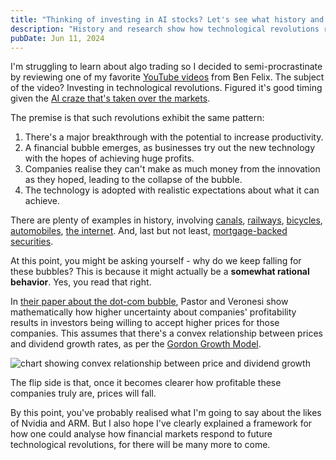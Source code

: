 ```yaml
---
title: "Thinking of investing in AI stocks? Let's see what history and research says."
description: "History and research show how technological revolutions result in bubbles that ultimately collapse. The surprising thing? It's actually a rational behavior."
pubDate: Jun 11, 2024
---
```


I'm struggling to learn about algo trading so I decided to semi-procrastinate by
reviewing one of my favorite [YouTube videos](https://youtu.be/UZnVt_CvL3k) from Ben Felix.
The subject of the video? Investing in technological revolutions. Figured it's good timing
given the [AI craze that's taken over the markets](https://apnews.com/article/nvidia-artificial-intelligence-stock-market-nasdaq-b1e79cf391f212a4714433afd140e341).

The premise is that such revolutions exhibit the same pattern:

1. There's a major breakthrough with the potential to increase productivity.
2. A financial bubble emerges, as businesses try out the new technology with the hopes of achieving huge profits.
3. Companies realise they can't make as much money from the innovation as they hoped, leading to the collapse of the bubble.
4. The technology is adopted with realistic expectations about what it can achieve.

There are plenty of examples in history, involving [canals](https://en.wikipedia.org/wiki/Canal_Mania), [railways](https://en.wikipedia.org/wiki/Railway_Mania), [bicycles](https://en.wikipedia.org/wiki/History_of_the_bicycle#The_safety_bicycle_and_the_bike_bubble:_1880s_and_1890s), [automobiles](https://en.wikipedia.org/wiki/History_of_the_bicycle#The_safety_bicycle_and_the_bike_bubble:_1880s_and_1890s), [the internet](https://en.wikipedia.org/wiki/Dot-com_bubble). And, last but not least, [mortgage-backed securities](https://en.wikipedia.org/wiki/Subprime_mortgage_crisis).

At this point, you might be asking yourself - why do we keep falling for these bubbles? This is because it might actually be a **somewhat rational behavior**. Yes, you read that right.

In [their paper about the dot-com bubble](https://papers.ssrn.com/sol3/papers.cfm?abstract_id=559231), Pastor and Veronesi show mathematically how higher uncertainty about companies' profitability results in investors being willing to accept higher prices
for those companies. This assumes that there's a convex relationship between prices and dividend growth rates, as per the [Gordon Growth Model](https://www.investopedia.com/terms/g/gordongrowthmodel.asp).

![chart showing convex relationship between price and dividend growth](./price-dividend-growth.webp)

The flip side is that, once it becomes clearer how profitable these companies truly are, prices will fall.

By this point, you've probably realised what I'm going to say about the likes of Nvidia and ARM. But I also hope I've
clearly explained a framework for how one could analyse how financial markets respond to future technological revolutions, for there will be many more to come.
